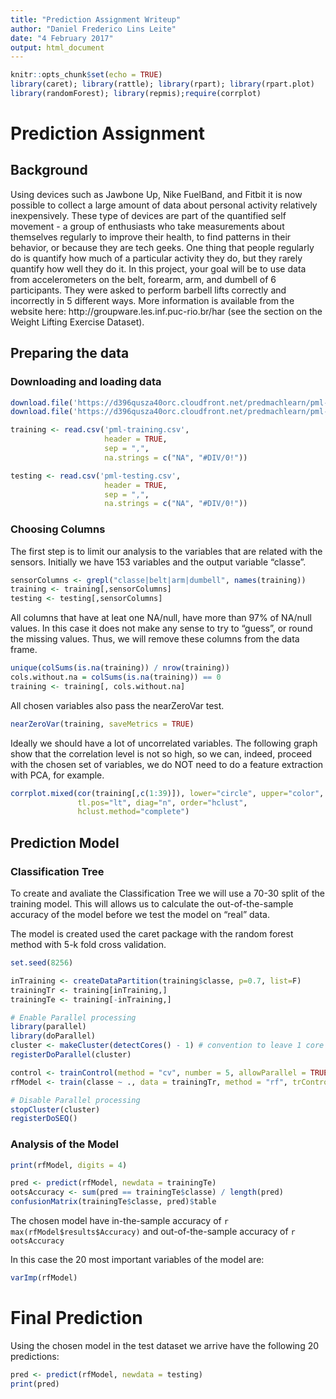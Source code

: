 ```yaml
---
title: "Prediction Assignment Writeup"
author: "Daniel Frederico Lins Leite"
date: "4 February 2017"
output: html_document
---
```


```r
knitr::opts_chunk$set(echo = TRUE)
library(caret); library(rattle); library(rpart); library(rpart.plot)
library(randomForest); library(repmis);require(corrplot)
```

# Prediction Assignment
## Background 

Using devices such as Jawbone Up, Nike FuelBand, and Fitbit it is now possible to collect a large amount of data about personal activity relatively inexpensively. These type of devices are part of the quantified self movement - a group of enthusiasts who take measurements about themselves regularly to improve their health, to find patterns in their behavior, or because they are tech geeks. One thing that people regularly do is quantify how much of a particular activity they do, but they rarely quantify how well they do it. In this project, your goal will be to use data from accelerometers on the belt, forearm, arm, and dumbell of 6 participants. They were asked to perform barbell lifts correctly and incorrectly in 5 different ways. More information is available from the website here: http://groupware.les.inf.puc-rio.br/har (see the section on the Weight Lifting Exercise Dataset).

## Preparing the data

### Downloading and loading data

```r
download.file('https://d396qusza40orc.cloudfront.net/predmachlearn/pml-training.csv','pml-training.csv' )
download.file('https://d396qusza40orc.cloudfront.net/predmachlearn/pml-testing.csv','pml-testing.csv')

training <- read.csv('pml-training.csv',
                     header = TRUE,
                     sep = ",",
                     na.strings = c("NA", "#DIV/0!"))

testing <- read.csv('pml-testing.csv',
                     header = TRUE,
                     sep = ",",
                     na.strings = c("NA", "#DIV/0!"))
```

### Choosing Columns

The first step is to limit our analysis to the variables that are related with the sensors. Initially we have 153 variables and the output variable "classe".

```r
sensorColumns <- grepl("classe|belt|arm|dumbell", names(training))
training <- training[,sensorColumns]
testing <- testing[,sensorColumns]
```

All columns that have at leat one NA/null, have more than 97% of NA/null values. In this case it does not make any sense to try to "guess", or round the missing values. Thus, we will remove these columns from the data frame.

```r
unique(colSums(is.na(training)) / nrow(training))
cols.without.na = colSums(is.na(training)) == 0
training <- training[, cols.without.na]
```

All chosen variables also pass the nearZeroVar test. 

```r
nearZeroVar(training, saveMetrics = TRUE)
```

Ideally we should have a lot of uncorrelated variables. The following graph show that the correlation level is not so high, so we can, indeed, proceed with the chosen set of variables, we do NOT need to do a feature extraction with PCA, for example.

```r
corrplot.mixed(cor(training[,c(1:39)]), lower="circle", upper="color", 
               tl.pos="lt", diag="n", order="hclust",
               hclust.method="complete")
```

## Prediction Model
### Classification Tree

To create and avaliate the Classification Tree we will use a 70-30 split of the training model. This will allows us to calculate the out-of-the-sample accuracy of the model before we test the model on "real" data.

The model is created used the caret package with the random forest method with 5-k fold cross validation.

```r
set.seed(8256)

inTraining <- createDataPartition(training$classe, p=0.7, list=F)
trainingTr <- training[inTraining,]
trainingTe <- training[-inTraining,]

# Enable Parallel processing
library(parallel)
library(doParallel)
cluster <- makeCluster(detectCores() - 1) # convention to leave 1 core for OS
registerDoParallel(cluster)

control <- trainControl(method = "cv", number = 5, allowParallel = TRUE)
rfModel <- train(classe ~ ., data = trainingTr, method = "rf", trControl = control)

# Disable Parallel processing
stopCluster(cluster)
registerDoSEQ()
```

### Analysis of the Model

```r
print(rfModel, digits = 4)
```

```r
pred <- predict(rfModel, newdata = trainingTe)
ootsAccuracy <- sum(pred == trainingTe$classe) / length(pred)
confusionMatrix(trainingTe$classe, pred)$table
```

The chosen model have in-the-sample accuracy of `r max(rfModel$results$Accuracy)` and out-of-the-sample accuracy of `r ootsAccuracy`

In this case the 20 most important variables of the model are:
```r
varImp(rfModel)
```

# Final Prediction

Using the chosen model in the test dataset we arrive have the following 20 predictions:

```r
pred <- predict(rfModel, newdata = testing)
print(pred)
```